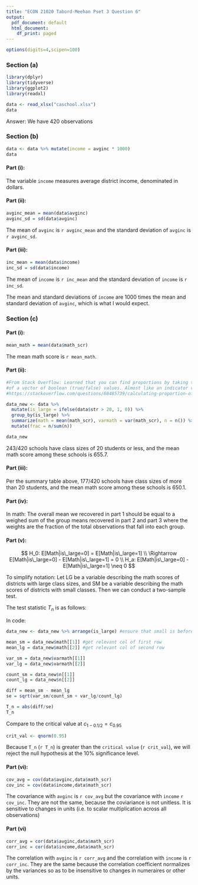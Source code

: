 ```yaml
---
title: "ECON 21020 Tabord-Meehan Pset 3 Question 6"
output:
  pdf_document: default
  html_document:
    df_print: paged
---
```


```r
options(digits=4,scipen=100)
```

### Section (a)

```r
library(dplyr)
library(tidyverse)
library(ggplot2)
library(readxl)
```

```r
data <- read_xlsx("caschool.xlsx")
data
```

Answer: We have 420 observations

### Section (b)

```r
data <- data %>% mutate(income = avginc * 1000)
data
```

#### Part (i): 

The variable `income` measures average district income, denominated in dollars. 

#### Part (ii):
```r
avginc_mean = mean(data$avginc)
avginc_sd = sd(data$avginc)
```

The mean of `avginc` is `r avginc_mean` and the standard deviation of `avginc` is `r avginc_sd`. 


#### Part (iii):
```r
inc_mean = mean(data$income)
inc_sd = sd(data$income)
```

The mean of `income` is `r inc_mean` and the standard deviation of `income` is `r inc_sd`. 

The mean and standard deviations of `income` are 1000 times the mean and standard deviation of `avginc`, which is what I would expect.

### Section (c)

#### Part (i):

```r
mean_math = mean(data$math_scr)
```

The mean math score is `r mean_math`.

#### Part (ii):

```r
#From Stack Overflow: Learned that you can find proportions by taking the mean
#of a vector of boolean (true/false) values. Almost like an indicator var.
#https://stackoverflow.com/questions/68485739/calculating-proportion-of-values-using-condition-and-grouping-by-id-in-r

data_new <- data %>% 
  mutate(is_large = ifelse(data$str > 20, 1, 0)) %>% 
  group_by(is_large) %>% 
  summarize(math = mean(math_scr), varmath = var(math_scr), n = n()) %>%
  mutate(frac = n/sum(n))

data_new
```

243/420 schools have class sizes of 20 students or less, and the mean math score among these schools is 655.7.

#### Part (iii):

Per the summary table above, 177/420 schools have class sizes of more than 20 students, and the mean math score among these schools is 650.1.

#### Part (iv):

In math: The overall mean we recovered in part 1 should be equal to a weighed sum of the group means recovered in part 2 and part 3 where the weights are the fraction of the total observations that fall into each group. 

#### Part (v):
$$
H_0: E[Math|is\_large=0] = E[Math|is\_large=1] \\
\Rightarrow E[Math|is\_large=0] - E[Math|is\_large=1] = 0 \\
H_a: E[Math|is\_large=0] - E[Math|is\_large=1] \neq 0
$$

To simplify notation: Let LG be a variable describing the math scores of districts with large class sizes, and SM be a variable describing the math scores of districts with small classes. Then we can conduct a two-sample test. 

The test statistic $T_n$ is as follows:


```{=latex}
$$T_n = \left | \frac{\bar{SM}-\bar{LG} - 0}{\sqrt{\frac{\hat{\sigma_{LG}}}{n_{LG}} + \frac{\hat{\sigma_{SM}}}{n_{SM}}}}\right |$$
```

In code:
```r
data_new <- data_new %>% arrange(is_large) #ensure that small is before large
```

```r
mean_sm = data_new$math[[1]] #get relevant col of first row
mean_lg = data_new$math[[2]] #get relevant col of second row

var_sm = data_new$varmath[[1]]
var_lg = data_new$varmath[[2]]

count_sm = data_new$n[[1]]
count_lg = data_new$n[[2]]

diff = mean_sm - mean_lg
se = sqrt(var_sm/count_sm + var_lg/count_lg)

T_n = abs(diff/se)
T_n
```

Compare to the critical value at $c_{1-0.1/2}=c_{0.95}$

```r
crit_val <- qnorm(0.95)
```

Because `T_n` (`r T_n`) is greater than the `critical value` (`r crit_val`), we will reject the null hypothesis at the 10% significance level. 

#### Part (vi):

```r
cov_avg = cov(data$avginc,data$math_scr)
cov_inc = cov(data$income,data$math_scr)
```

The covariance with `avginc` is `r cov_avg` but the covariance with `income` `r cov_inc`. They are not the same, because the coviariance is not unitless. It is sensitive to changes in units (i.e. to scalar multiplication across all observations)

#### Part (vi)

```r
corr_avg = cor(data$avginc,data$math_scr)
corr_inc = cor(data$income,data$math_scr)
```

The correlation with `avginc` is `r corr_avg` and the correlation with `income` is `r corr_inc`. They are the same because the correlation coefficient normalizes by the variances so as to be insensitive to changes in numeraires or other units. 